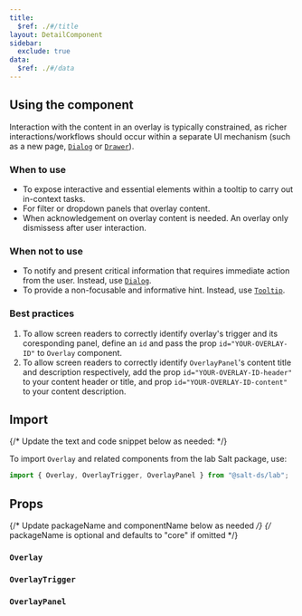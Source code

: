 ```yaml
---
title:
  $ref: ./#/title
layout: DetailComponent
sidebar:
  exclude: true
data:
  $ref: ./#/data
---
```


## Using the component

Interaction with the content in an overlay is typically constrained, as richer interactions/workflows should occur within a separate UI mechanism (such as a new page, [`Dialog`](/salt/components/dialog) or [`Drawer`](/salt/components/drawer)).

### When to use

- To expose interactive and essential elements within a tooltip to carry out in-context tasks.
- For filter or dropdown panels that overlay content.
- When acknowledgement on overlay content is needed. An overlay only dismissess after user interaction.

### When not to use

- To notify and present critical information that requires immediate action from the user. Instead, use [`Dialog`](/salt/components/dialog).
- To provide a non-focusable and informative hint. Instead, use [`Tooltip`](/salt/components/tooltip).

### Best practices

1. To allow screen readers to correctly identify overlay's trigger and its coresponding panel, define an `id` and pass the prop `id="YOUR-OVERLAY-ID"` to `Overlay` component.
2. To allow screen readers to correctly identify `OverlayPanel`'s content title and description respectively, add the prop `id="YOUR-OVERLAY-ID-header"` to your content header or title, and prop `id="YOUR-OVERLAY-ID-content"` to your content description.

## Import

{/* Update the text and code snippet below as needed: */}

To import `Overlay` and related components from the lab Salt package, use:

```js
import { Overlay, OverlayTrigger, OverlayPanel } from "@salt-ds/lab";
```

## Props

{/* Update packageName and componentName below as needed */}
{/* packageName is optional and defaults to "core" if omitted */}

### `Overlay`

<PropsTable packageName="lab" componentName="Overlay" />

### `OverlayTrigger`

<PropsTable packageName="lab" componentName="OverlayTrigger" />

### `OverlayPanel`

<PropsTable packageName="lab" componentName="OverlayPanel" />
